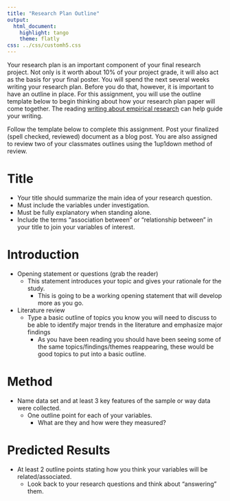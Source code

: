 ```yaml
---
title: "Research Plan Outline"
output:
  html_document:
    highlight: tango
    theme: flatly
css: ../css/customh5.css
---
```


Your research plan is an important component of your final research project. Not only is it worth about 10% of your project grade, it will also act as the basis for your final poster. You will spend the next several weeks writing your research plan. Before you do that, however, it is important to have an outline in place. For this assignment, you will use the outline template below to begin thinking about how your research plan paper will come together. The reading [writing about empirical research](https://norcalbiostat.netlify.com/lec/lec_writing_em/) can help guide your writing. 

Follow the template below to complete this assignment. Post your finalized (spell checked, reviewed) document as a blog post. You are also assigned to review two of your classmates outlines using the 1up1down method of review. 


# Title
* Your title should summarize the main idea of your research question.
* Must include the variables under investigation.
* Must be fully explanatory when standing alone. 
* Include the terms “association between” or “relationship between” in your title to join your variables of interest.  
 

# Introduction 
* Opening statement or questions (grab the reader)
    - This statement introduces your topic and gives your rationale for the study.
        * This is going to be a working opening statement that will develop more as you go.	
* Literature review
    - Type a basic outline of topics you know you will need to discuss to be able to identify major trends in the literature and emphasize major findings
        * As you have been reading you should have been seeing some of the same topics/findings/themes reappearing, these would be good topics to put into a basic outline.


# Method
* Name data set and at least 3 key features of the sample or way data were collected.
    - One outline point for each of your variables. 
      * What are they and how were they measured?
 

# Predicted Results
* At least 2 outline points stating how you think your variables will be related/associated. 
    - Look back to your research questions and think about “answering” them.
